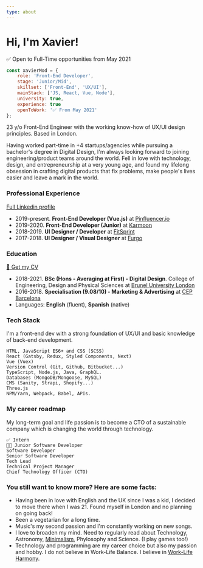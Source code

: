 ```yaml
---
type: about
---
```


# Hi, I'm Xavier!

✅ Open to Full-Time opportunities from May 2021

```js
const xavierMod = {
    role: 'Front-End Developer',
    stage: 'Junior/Mid',
    skillset: ['Front-End', 'UX/UI'],
    mainStack: ['JS, React, Vue, Node'],
    university: true,
    experience: true
    openToWork: '✅ From May 2021'
};

```

23 y/o Front-End Engineer with the working know-how of UX/UI design principles. Based in London.

Having worked part-time in +4 startups/agencies while pursuing a bachelor's degree in Digital Design, I'm always looking forward to joining engineering/product teams around the world. Fell in love with technology, design, and entrepreneurship at a very young age, and found my lifelong obsession in crafting digital products that fix problems, make people's lives easier and leave a mark in the world.

### Professional Experience

[Full Linkedin profile](https://www.linkedin.com/in/xavier-mod-22a25964/)

*   2019-present. **Front-End Developer (Vue.js)** at [Pinfluencer.io](https://pinfluencer.io/)
*   2019-2020. **Front-End Developer (Junior)** at [Karmoon](https://pinfluencer.io/)
*   2018-2019. **UI Designer / Developer** at [FitSprint](https://www.fitsprint.com/)
*   2017-2018. **UI Designer / Visual Designer** at [Furgo](http://www.furgo.io/)


### Education

[📃 Get my CV](https://drive.google.com/file/d/1zmBIHfi6TUfbZOdqXWy2ZgGFMhUBGfk3/view)

*   2018-2021. **BSc (Hons - Averaging at First) - Digital Design**. College of Engineering, Design and Physical Sciences at [Brunel University London](https://www.brunel.ac.uk/)
*   2016-2018. **Specialisation (9.08/10) - Marketing & Advertising** at [CEP Barcelona](https://politecnics.barcelona/)
*   Languages: **English** (fluent), **Spanish** (native)

### Tech Stack

I'm a front-end dev with a strong foundation of UX/UI and basic knowledge of back-end development.

```tech_stack
HTML, JavaScript ES6+ and CSS (SCSS)
React (Gatsby, Redux, Styled Components, Next)
Vue (Vuex)
Version Control (Git, Github, Bitbucket...)
TypeScript, Node.js, Java, GraphQL.
Databases (MongoDB/Mongoose, MySQL)
CMS (Sanity, Strapi, Shopify...)
Three.js
NPM/Yarn, Webpack, Babel, APIs.
```

### My career roadmap

My long-term goal and life passion is to become a CTO of a sustainable company which is changing the world through technology.

```Roadmap
✅ Intern
👨‍💻 Junior Software Developer
Software Developer
Senior Software Developer
Tech Lead
Technical Project Manager
Chief Technology Officer (CTO)
```

### You still want to know more? Here are some facts:


*   Having been in love with English and the UK since I was a kid, I decided to move there when I was 21. Found myself in London and no planning on going back!
*   Been a vegetarian for a long time.
*   Music's my second passion and I'm constantly working on new songs.
*   I love to broaden my mind. Need to regularly read about Technology, Astronomy, [Minimalism](https://www.theminimalists.com/), Phylosophy and Science. (I play games too!)
*   Technology and programming are my career choice but also my passion and hobby. I do not believe in Work-Life Balance. I believe in [Work-Life Harmony](https://kashoo.com/blog/6-ways-to-achieve-work-life-harmony/).





